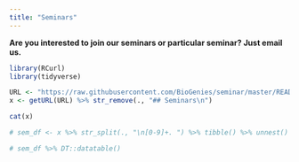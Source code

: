```yaml
---
title: "Seminars"
---
```


**Are you interested to join our seminars or particular seminar? Just email us.**

```r
library(RCurl)
library(tidyverse)

URL <- "https://raw.githubusercontent.com/BioGenies/seminar/master/README.md"
x <- getURL(URL) %>% str_remove(., "## Seminars\n")

cat(x)

# sem_df <- x %>% str_split(., "\n[0-9]+. ") %>% tibble() %>% unnest() %>% rename("id" = ".") %>% separate(., col = 'id', into = c("date", "title"), sep = ": ")

# sem_df %>% DT::datatable()

``` 

